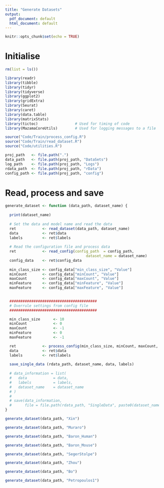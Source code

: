 ```yaml
---
title: "Generate Datasets"
output:
  pdf_document: default
  html_document: default
---
```


```r
knitr::opts_chunk$set(echo = TRUE)
```


# Initialise

```r

rm(list = ls())

library(readr)
library(tibble)
library(tidyr)
library(tidyverse)
library(ggplot2)
library(gridExtra)
library(Seurat)
library(caret)
library(data.table)
library(matrixStats)
library(tictoc)                 # Used for timing of code
library(MazamaCoreUtils)        # Used for logging messages to a file

source("Code/Train/process_config.R")
source("Code/Train/read_dataset.R")
source("Code/utilities.R")

proj_path   <- file.path(".")
data_path   <- file.path(proj_path, "DataSets")
log_path    <- file.path(proj_path, "Logs")
rdata_path  <- file.path(proj_path, "rData")
config_path <- file.path(proj_path, "config")

```



# Read, process and save


```r

generate_dataset <- function (data_path, dataset_name) {
  
  print(dataset_name)
  
  # Set the data and model name and read the data
  ret            <- read_dataset(data_path, dataset_name)
  data           <- ret$data
  labels         <- ret$labels
  
  # Read the configuration file and process data 
  ret            <- read_config(config_path  = config_path,
                                     dataset_name = dataset_name)
  config_data    <- ret$config_data
    
  min_class_size <- config_data["min_class_size", "Value"]
  minCount       <- config_data["minCount", "Value"] 
  maxCount       <- config_data["maxCount", "Value"]
  minFeature     <- config_data["minFeature", "Value"] 
  maxFeature     <- config_data["maxFeature", "Value"] 
  

  ########################################
  # Overrule settings from config file
  ########################################

  min_class_size      <- 10 
  minCount            <- 0 
  maxCount            <- -1
  minFeature          <- 0 
  maxFeature          <- -1   

  ret            <- process_config(min_class_size, minCount, maxCount, minFeature, maxFeature, data, labels)
  data           <- ret$data
  labels         <- ret$labels
  
  save_single_data (rdata_path, dataset_name, data, labels) 
  
  # data_information = list(
  #   data            = data,
  #   labels          = labels,
  #   dataset_name    = dataset_name
  # )
  # 
  # save(data_information,
  #      file = file.path(rdata_path, "SingleData", paste0(dataset_name, "_dataset.rData")))
}

```


```r
generate_dataset(data_path, "Xin")
```


```r
generate_dataset(data_path, "Muraro")
```


```r
generate_dataset(data_path, "Baron_Human")
```


```r
generate_dataset(data_path, "Baron_Mouse")
```


```r
generate_dataset(data_path, "SegerStolpe")
```


```r
generate_dataset(data_path, "Zhou")
```


```r
generate_dataset(data_path, "Bo")
```


```r
generate_dataset(data_path, "Petropoulos1")
```


